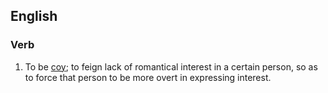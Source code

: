 ==English==

===Verb===
{{en-verb|inf=to [[play]] [[hard]] [[to]] [[get]]|plays hard to get|playing hard to get|played hard to get}}

# {{courtship}} To be [[coy]]; to feign lack of romantical interest in a certain person, so as to force that person to be more overt in expressing interest.